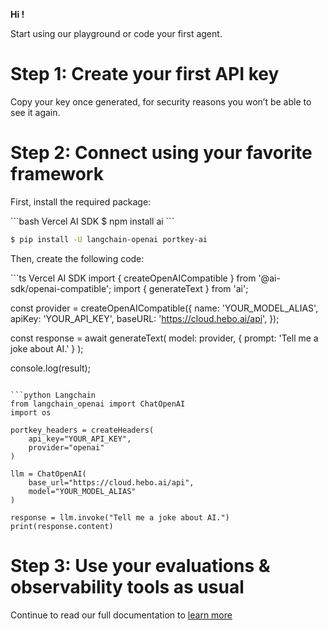 
<Logo className="hidden md:flex" />

**Hi <UserName />!**

Start using our playground or code your first agent.

# Step 1: Create your first API key

<GenerateApiKey />
Copy your key once generated, for security reasons you won’t be able to see it
again.

# Step 2: Connect using your favorite framework

First, install the required package:

<CodeGroup>
```bash Vercel AI SDK
$ npm install ai
```

```bash Langchain
$ pip install -U langchain-openai portkey-ai
```

</CodeGroup>

Then, create the following code:

<CodeGroup>
```ts Vercel AI SDK
import { createOpenAICompatible } from '@ai-sdk/openai-compatible';
import { generateText } from 'ai';

const provider = createOpenAICompatible({
name: 'YOUR_MODEL_ALIAS',
apiKey: 'YOUR_API_KEY',
baseURL: 'https://cloud.hebo.ai/api',
});

const response = await generateText(
model: provider,
{ prompt: 'Tell me a joke about AI.' }
);

console.log(result);

````

```python Langchain
from langchain_openai import ChatOpenAI
import os

portkey_headers = createHeaders(
    api_key="YOUR_API_KEY",
    provider="openai"
)

llm = ChatOpenAI(
    base_url="https://cloud.hebo.ai/api",
    model="YOUR_MODEL_ALIAS"
)

response = llm.invoke("Tell me a joke about AI.")
print(response.content)
````

</CodeGroup>

# Step 3: Use your evaluations & observability tools as usual

Continue to read our full documentation to [learn more](https://docs.hebo.ai/hebo_eval)
